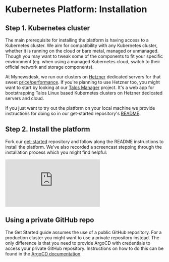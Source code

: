 # Kubernetes Platform: Installation

## Step 1. Kubernetes cluster

The main prerequisite for installing the platform is having access to a Kubernetes cluster. We aim for compatibility with any Kubernetes cluster, whether it is running on the cloud or bare metal, managed or unmanaged. Though you may want to tweak some of the components to fit your specific environment (eg. when using a managed Kubernetes cloud, switch to their official network and storage components).

At Mynewsdesk, we run our clusters on [Hetzner](https://hetzner.com/) dedicated servers for that sweet [price/performance](https://docs.google.com/spreadsheets/d/1x4yza3yJ-TbGkpGZqHYcrZzs36cLqgK-xnu-Y6e4i40/edit#gid=202172609). If you're planning to use Hetzner too, you might want to start by looking at our [Talos Manager](/docs/talos-manager) project. It's a web app for bootstrapping Talos Linux based Kubernetes clusters on Hetzner dedicated servers and cloud.

If you just want to try out the platform on your local machine we provide instructions for doing so in our get-started repository's [README](https://github.com/reclaim-the-stack/get-started#bootstrap-a-local-cluster).

## Step 2. Install the platform

Fork our [get-started](https://github.com/reclaim-the-stack/get-started) repository and follow along the README instructions to install the platform. We've also recorded a screencast stepping through the installation process which you might find helpful:

<iframe className="aspect-video w-full" src="https://www.youtube.com/embed/MnwemfEfEFw" title="YouTube video player" frameBorder="0" allow="accelerometer; autoplay; clipboard-write; encrypted-media; gyroscope; picture-in-picture; web-share" allowFullScreen></iframe>

## Using a private GitHub repo

The Get Started guide assumes the use of a public GitHub repository. For a production cluster you might want to use a private repository instead. The only difference is that you need to provide ArgoCD with credentials to access your private GitHub repository. Instructions on how to do this can be found in the [ArgoCD documentation](https://argo-cd.readthedocs.io/en/stable/user-guide/private-repositories/).